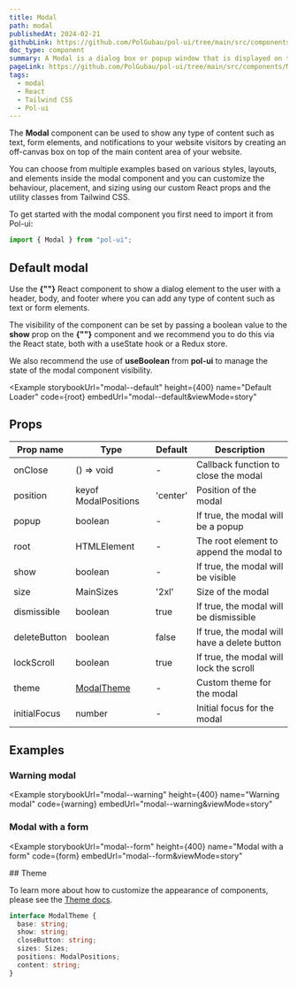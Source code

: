 ```yaml
---
title: Modal
path: modal
publishedAt: 2024-02-21
githubLink: https://github.com/PolGubau/pol-ui/tree/main/src/components/Modal
doc_type: component
summary: A Modal is a dialog box or popup window that is displayed on top of the current page. It can be used to show any type of content such as text, form elements, and notifications to your website visitors by creating an off-canvas box on top of the main content area of your website.
pageLink: https://github.com/PolGubau/pol-ui/tree/main/src/components/Modal
tags:
  - modal
  - React
  - Tailwind CSS
  - Pol-ui
---
```





The **Modal** component can be used to show any type of content such as text, form elements, and notifications to your website visitors by creating an off-canvas box on top of the main content area of your website.

You can choose from multiple examples based on various styles, layouts, and elements inside the modal component and you can customize the behaviour, placement, and sizing using our custom React props and the utility classes from Tailwind CSS.

To get started with the modal component you first need to import it from Pol-ui:

```jsx
import { Modal } from "pol-ui";
```

## Default modal

Use the **{"<Modal>"}** React component to show a dialog element to the user with a header, body, and footer where you can add any type of content such as text or form elements.

The visibility of the component can be set by passing a boolean value to the **show** prop on the **{"<Modal>"}** component and we recommend you to do this via the React state, both with a useState hook or a Redux store.

We also recommend the use of **useBoolean** from **pol-ui** to manage the state of the modal component visibility.

<Example
  storybookUrl="modal--default"
  height={400}
  name="Default Loader"
  code={root}
  embedUrl="modal--default&viewMode=story"
>
  <RootCode />
</Example>

## Props

| Prop name    | Type                 | Default  | Description                                  |
| ------------ | -------------------- | -------- | -------------------------------------------- |
| onClose      | () => void           | -        | Callback function to close the modal         |
| position     | keyof ModalPositions | 'center' | Position of the modal                        |
| popup        | boolean              | -        | If true, the modal will be a popup           |
| root         | HTMLElement          | -        | The root element to append the modal to      |
| show         | boolean              | -        | If true, the modal will be visible           |
| size         | MainSizes            | '2xl'    | Size of the modal                            |
| dismissible  | boolean              | true     | If true, the modal will be dismissible       |
| deleteButton | boolean              | false    | If true, the modal will have a delete button |
| lockScroll   | boolean              | true     | If true, the modal will lock the scroll      |
| theme        | [ModalTheme](#theme) | -        | Custom theme for the modal                   |
| initialFocus | number               | -        | Initial focus for the modal                  |

## Examples

### Warning modal

<Example
  storybookUrl="modal--warning"
  height={400}
  name="Warning modal"
  code={warning}
  embedUrl="modal--warning&viewMode=story"
>
  <WarningCode />
</Example>

### Modal with a form

<Example
  storybookUrl="modal--form"
  height={400}
  name="Modal with a form"
  code={form}
  embedUrl="modal--form&viewMode=story"
>
  <FormCode />
</Example>
## Theme

To learn more about how to customize the appearance of components, please see the [Theme docs](/docs/theme).

```ts
interface ModalTheme {
  base: string;
  show: string;
  closeButton: string;
  sizes: Sizes;
  positions: ModalPositions;
  content: string;
}
```
